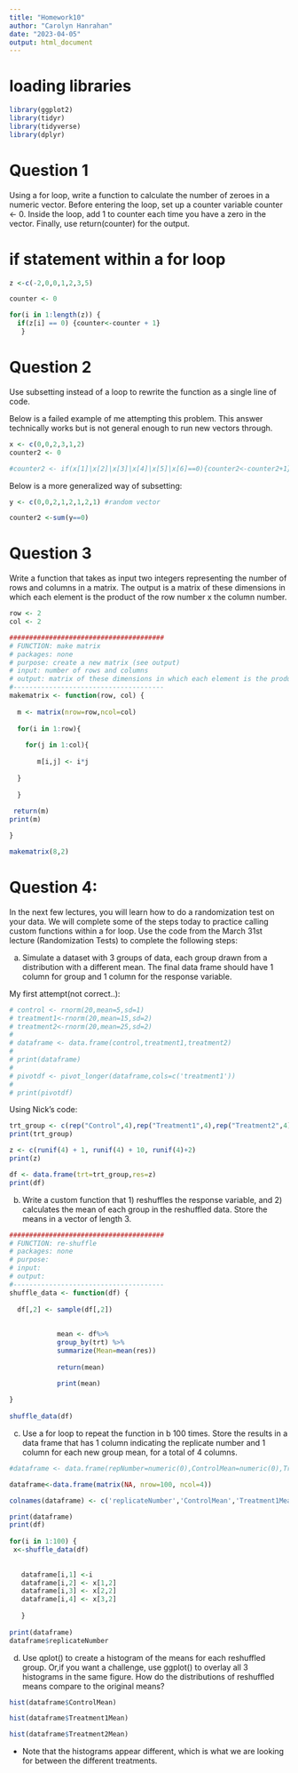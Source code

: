 ```yaml
---
title: "Homework10"
author: "Carolyn Hanrahan"
date: "2023-04-05"
output: html_document
---
```

# loading libraries 
```r
library(ggplot2)
library(tidyr)
library(tidyverse)
library(dplyr)
```

# Question 1
  Using a for loop, write a function to calculate the number of zeroes in a numeric vector. Before entering the loop, set up a counter variable counter <- 0. Inside the loop, add 1 to counter each time you have a zero in the vector. Finally, use return(counter) for the output.
  


# if statement within a for loop
```r
z <-c(-2,0,0,1,2,3,5)

counter <- 0

for(i in 1:length(z)) {        
  if(z[i] == 0) {counter<-counter + 1}
   }


```

  
# Question 2
  Use subsetting instead of a loop to rewrite the function as a single line of code.
  
  Below is a failed example of me attempting this problem. This answer technically works but is not general enough to run new vectors through. 
```r
x <- c(0,0,2,3,1,2)
counter2 <- 0

#counter2 <- if(x[1]|x[2]|x[3]|x[4]|x[5]|x[6]==0){counter2<-counter2+1}


```
  Below is a more generalized way of subsetting: 
  
```r
y <- c(0,0,2,1,2,1,2,1) #random vector 

counter2 <-sum(y==0)

```



# Question 3
  Write a function that takes as input two integers representing the number of rows and columns in a matrix. The output is a matrix of these dimensions in which each element is the product of the row number x the column number.
  
```r
row <- 2
col <- 2

#######################################
# FUNCTION: make matrix
# packages: none
# purpose: create a new matrix (see output)
# input: number of rows and columns 
# output: matrix of these dimensions in which each element is the product of the row number times the column number 
#-------------------------------------- 
makematrix <- function(row, col) {
 
  m <- matrix(nrow=row,ncol=col)
  
  for(i in 1:row){
  
    for(j in 1:col){
   
       m[i,j] <- i*j
    
  }  
    
  }
  
 return(m)
print(m)      

}

makematrix(8,2)

```


# Question 4: 
  In the next few lectures, you will learn how to do a randomization test on your data. We will complete some of the steps today to practice calling custom functions within a for loop. Use the code from the March 31st lecture (Randomization Tests) to complete the following steps:
  
  a. Simulate a dataset with 3 groups of data, each group drawn from a distribution with a different mean. The final data frame should have 1 column for group and 1 column for the response variable. 
 
 My first attempt(not correct..): 
```r
# control <- rnorm(20,mean=5,sd=1)
# treatment1<-rnorm(20,mean=15,sd=2)
# treatment2<-rnorm(20,mean=25,sd=2)
#
# dataframe <- data.frame(control,treatment1,treatment2)
#
# print(dataframe)
#
# pivotdf <- pivot_longer(dataframe,cols=c('treatment1'))
#
# print(pivotdf)
```
  Using Nick's code: 
```r
trt_group <- c(rep("Control",4),rep("Treatment1",4),rep("Treatment2",4))
print(trt_group)

z <- c(runif(4) + 1, runif(4) + 10, runif(4)+2)
print(z)

df <- data.frame(trt=trt_group,res=z)
print(df)


```

  b. Write a custom function that 1) reshuffles the response variable, and 2) calculates the mean of each group in the reshuffled data. Store the means in a vector of length 3.
  
```r
#######################################
# FUNCTION: re-shuffle
# packages: none
# purpose: 
# input:
# output: 
#-------------------------------------- 
shuffle_data <- function(df) {
                
  df[,2] <- sample(df[,2])
    
          
            mean <- df%>%          
            group_by(trt) %>% 
            summarize(Mean=mean(res)) 
                
            return(mean)

            print(mean)
 
}
              
shuffle_data(df)           

```


c. 
  Use a for loop to repeat the function in b 100 times. Store the results in a data frame that has 1 column indicating the replicate number and 1 column for each new group mean, for a total of 4 columns.

```r
#dataframe <- data.frame(repNumber=numeric(0),ControlMean=numeric(0),Treatment1Mean=numeric(0),Treatment2Mean=numeric(0))

dataframe<-data.frame(matrix(NA, nrow=100, ncol=4))

colnames(dataframe) <- c('replicateNumber','ControlMean','Treatment1Mean','Treatment2Mean')

print(dataframe)
print(df)
 
for(i in 1:100) {
 x<-shuffle_data(df)
  
  
   dataframe[i,1] <-i
   dataframe[i,2] <- x[1,2] 
   dataframe[i,3] <- x[2,2] 
   dataframe[i,4] <- x[3,2]
   
   }
 
print(dataframe)
dataframe$replicateNumber
```

d. 
  Use qplot() to create a histogram of the means for each reshuffled group. Or,if you want a challenge, use ggplot() to overlay all 3 histograms in the same figure. How do the distributions of reshuffled means compare to the original means?

```r

hist(dataframe$ControlMean)

hist(dataframe$Treatment1Mean)

hist(dataframe$Treatment2Mean)

```


  - Note that the histograms appear different, which is what we are looking for between the different treatments. 




